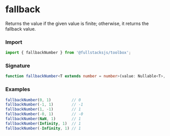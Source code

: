 # fallback

Returns the value if the given value is finite; otherwise, it returns the fallback value.

### Import

```typescript copy
import { fallbackNumber } from '@fullstacksjs/toolbox';
```

### Signature

```typescript copy
function fallbackNumber<T extends number = number>(value: Nullable<T>, fallbackValue: T): NonNullable<T> {}
```

### Examples

```typescript copy
fallbackNumber(0, 1)         // 0
fallbackNumber(-1, 1)        // -1
fallbackNumber(1, -1)        // 1
fallbackNumber(-0, 1)        // -0
fallbackNumber(NaN, 1)       // 1
fallbackNumber(Infinity, 1)  // 1
fallbackNumber(-Infinity, 1) // 1
```
